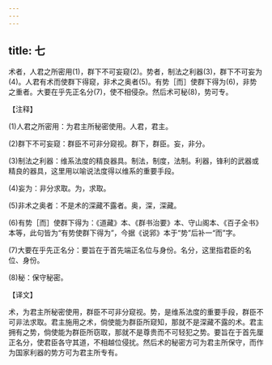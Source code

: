 ```yaml
---
---
---
```

title: 七
---



术者，人君之所密用(1)，群下不可妄窥(2)。势者，制法之利器(3)，群下不可妄为(4)。人君有术而使群下得窥，非术之奥者(5)。有势［而］使群下得为(6)，非势之重者。大要在乎先正名分(7)，使不相侵杂。然后术可秘(8)，势可专。

【注释】

(1)人君之所密用：为君主所秘密使用。人君，君主。

(2)群下不可妄窥：群臣不可非分窥视。群下，群臣。妄，非分。

(3)制法之利器：维系法度的精良器具。制法，制度，法制。利器，锋利的武器或精良的器具，这里用以喻说法度得以维系的重要手段。

(4)妄为：非分求取。为，求取。

(5)非术之奥者：不是术的深藏不露者。奥，深，深藏。

(6)有势［而］使群下得为：《道藏》本、《群书治要》本、守山阁本、《百子全书》本等，此句皆为“有势使群下得为”，今据《说郛》本于“势”后补一“而”字。

(7)大要在乎先正名分：要旨在于首先端正名位与身份。名分，这里指君臣的名位、身份。

(8)秘：保守秘密。

【译文】

术，为君主所秘密使用，群臣不可非分窥视。势，是维系法度的重要手段，群臣不可非法求取。君主施用之术，倘使能为群臣所窥知，那就不是深藏不露的术。君主拥有之势，倘使能为群臣所窃取，那就不是尊贵而不可轻犯之势。要旨在于首先厘正名分，使君臣各守其道，不相越位侵扰。然后术的秘密方可为君主所保守，而作为国家利器的势方可为君主所专有。